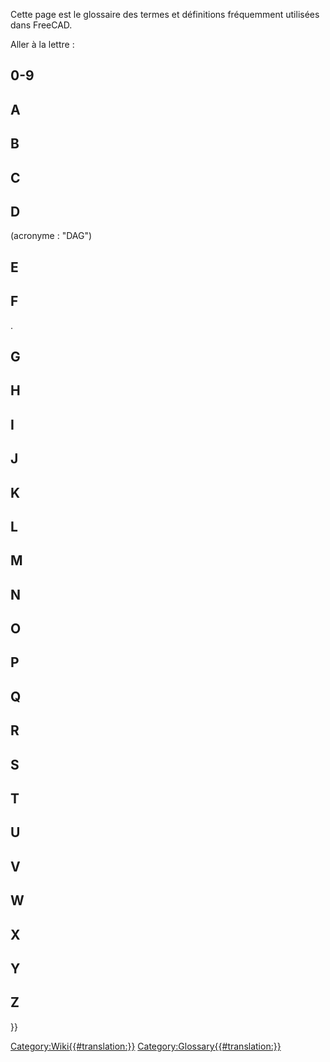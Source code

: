 <languages/>

{{Docnav/fr
|[[Contributors/fr|Contributeurs]]
|
}}

Cette page est le glossaire des termes et définitions fréquemment utilisées dans FreeCAD.

Aller à la lettre : {{CompactTOC|center=yes}}

==0-9==

{{gloss}}
{{term|3D view|content=[[3D_view/fr|3D view]]}}
{{defn|defn=La vue 3D est un composant de l'[[Interface/fr|interface]] de FreeCAD. Elle montre une représentation 3D du modèle.}}
{{glossend}}

==A==

{{gloss}}
{{term|term=Arc}}
{{defn|defn=Une portion ou segment d'un cercle.}}
{{term|App}}
{{defn|defn=La couche App de FreeCAD.}}
{{term|Arch|content=[[Arch_Workbench/fr|Arch]]}}
{{defn|defn=Abréviation de l'ancien [[#Workbench|atelier]] d'architecture. Cet atelier a été remplacé par l'[[BIM_Workbench/fr|atelier BIM]] ({{Version/fr|1.0}}).}}
{{term|Assembly|content=[[Assembly/fr|Assembly]]}}
{{defn|no=1|defn=Un ensemble de [[#Part|pièces]] qui ont des positions définies les unes par rapport aux autres.}}
{{defn|no=2|defn=Un [[#Workbench|atelier]] qui vise à faciliter la création d'assemblages. FreeCAD ne dispose pas actuellement d'un tel atelier intégré, mais il existe plusieurs [[External_workbenches/fr|ateliers externes d'assemblage]].}}
{{term|Axes}}
{{defn|defn=Pluriel de [[#Axis|Axis]]}}
{{term|Axis}}
{{defn|defn=Ligne imaginaire passant par l'origine de l'espace de travail. Il existe 3 axes normaux. Ils portent les noms classiques de X, Y et Z. X correspond à un déplacement latéral. Y est le haut et le bas. Z représente l'entrée et la sortie de la page/de l'écran.}}
{{glossend}}

==B==

<div class="mw-translate-fuzzy">
{{gloss}}
{{term|Backtrace}}
{{defn|defn=Sortie d'un programme de débogage qui affiche une série d'instruction que FreeCAD suivait avant qu'un problème ne survienne.}}
{{term|Bezier Curve|content=[https://fr.wikipedia.org/wiki/Courbe_de_B%C3%A9zier courbes de Bézier]}}
{{defn|defn=Un type de courbe paramétrique.}}
{{term|BIM|content=[[BIM_Workbench/fr|BIM]]}}
{{defn|defn=Abréviation de [https://fr.wikipedia.org/wiki/Building_information_modeling Building Information Modelling]. L'[[BIM_Workbench/fr|atelier BIM]] fournit un flux de travail BIM dans FreeCAD.}}
{{term|Blueprint}}
{{defn|defn=Ancien terme utilisé pour une feuille de dessin ([[#Drawing|Drawing]]), et désigné par son [https://fr.wikipedia.org/wiki/Blueprint procédé de reproduction Blueprint].}}
{{term|Body}}
{{defn|defn=Corps de pièce. Un type de container utilisé dans l'[[#Workbench|atelier]] [[PartDesign_Workbench|PartDesign]] et qui regroupe une séquence d'opérations ([[#Sketch|esquisses]], géométrie de construction et [[#Feature|fonctions]]) pour créer un solide unique contigu. (Introduit dans FreeCAD V0.17.)}}
{{term|Boolean Logic}}
{{defn|defn=Une méthode de manipulation de données utilisé dans les opérandes : And, Or, Not (et, ou, pas).}}
{{term|Boolean Operation}}
{{defn|defn= Méthode de manipulation d'objets en utilisant la logique Booléenne. Dans FreeCAD, les opérations Booléennes sont : [[#Fuse|Union]], [[#Cut|Différence]], Intersection, et Section.}}
{{term|Boolean OPerations check}}
{{defn|defn=Voir [[#BOPcheck|BOPcheck]].}}
{{term|BOPcheck}}
{{defn|defn=Paramètre permettant aux outils Check Geometry des ateliers Part et OpenSCAD de vérifier également la géométrie créée à partir de la [[#Boolean_Logic|logique booléenne]]. Le paramètre par défaut de BOPcheck est "false" (ou désactivé). L'utilisateur peut activer BOPcheck pour obtenir plus de précision lors de l'exécution de l'outil Check Geometry, mais cela se fait au détriment de délais de traitement plus longs. À partir de FreeCAD 0.19, le paramètre BOPcheck est plus facilement activable à partir de la partie Paramètres du widget Check Geometry.}}
{{term|brep}}
{{defn|defn=Format de fichier natif [[#Open_CASCADE|Open CASCADE]] partagé et utilisé par beaucoup d'applications. FreeCAD peut sauver des fichiers dans le format *.brep.}}
{{term|B-rep}}
{{defn|defn=Standard pour une [https://fr.wikipedia.org/wiki/B-Rep représentation par les bords], qui est l'un des deux types de représentation en 3D que supporte FreeCAD (l'autre étant [[#Mesh|mesh]]).}}
{{term|B-spline}}
{{defn|defn=Un type de courbe paramétrique. Voir [https://fr.wikipedia.org/wiki/Spline Spline] et [https://fr.wikipedia.org/wiki/B-spline B-spline]}}
{{glossend}}
</div>

==C==

<div class="mw-translate-fuzzy">
{{gloss}}
{{term|Callout}}
{{defn|defn=Chaîne ou texte connecté à une ligne pointant sur un objet dans le [[#Drawing|dessin]].}}
{{term|Chamfer}}
{{defn|defn=Coupure d'un bord avec un angle donné, en vue de le transformer en biseau (chanfrein).}}
{{term|1=Clipping Plane}}
{{defn|defn=Le plan de coupe est utilisé pour obtenir une vue en coupe de l'objet dans la vue 3D. C'est juste une aide visuelle qui ne fait aucune modification sur la forme l'objet.}}
{{term|Clone}}
{{defn|defn=C'est une copie d'un objet qui conserve un lien vers les paramètres de l'original. Lorsque l'objet original est modifié, le clone change aussi et adopte toutes les modifications apportées à l'objet original auquel il reste attaché.}}
{{term|Coin}}
{{defn|defn=Aussi appelé [https://www.coin3d.org Coin3D]. Bibliothèque logicielle utilisée par FreeCAD pour la représentation 3D.}}
{{term|COLLADA}}
{{defn|defn=Un format de fichier interchangeable pour le modèle de [[#Mesh|maillage]]. L'extension du fichier est *.dae.}}
{{term|Command|content=[[Command/fr|Command]]}}
{{defn|defn=Commande. Une action invoqué depuis la [[#GUI|GUI]] (interface graphique) en cliquant un bouton ou en tappant un raccourcis clavier ou tapé directement dans la console Python.}}
{{term|Compound}}
{{defn|defn=Groupe d'objets réunis entre eux sans utiliser d'opération [[#Boolean_Operation|booléenne]] de fusion.}}
{{term|CompSolid}}
{{defn|defn=Solide composé. Ensemble de [[#Solid|solides]] connectés par leurs [[#Face|faces]]. Les solides composés sont nécessaires dans les simulations par éléments finis ([[#FEM|FEM]]) où plusieurs matériaux sont utilisés au sein d'un seul maillage FEM.}}
{{term|Constraint}}
{{defn|defn=Si une contrainte a une valeur, elle est désignée comme référence (par exemple, une contrainte de distance a une valeur - la longueur d'une ligne imaginaire reliant les deux points). Une contrainte qui n'a pas de valeur est parfois appelé géométrique.}}
{{term|Constructive Solid Geometry|content=[https://fr.wikipedia.org/wiki/G%C3%A9om%C3%A9trie_de_construction_de_solides Constructive Solid Geometry]}}
{{term|Coordinate}}
{{defn|defn=Un nombre défini de positions d'un objet dans l'espace en faisant référence au [http://fr.wikipedia.org/wiki/Coordonn%C3%A9es_cart%C3%A9siennes système cartésien de coordonnées].}}
{{term|Coplanar}}
{{defn|defn=Qui se situe dans le même plan.}}
{{term|CSG}}
{{defn|defn=Raccourci pour [[#Constructive_Solid_Geometry|Constructive Solid Geometry]] en Français : Géométrie de construction de solides.}}
{{term|Cut}}
{{defn|defn=Appliquer une [[#Boolean_Operation|différence booléenne]] entre objets.}}
{{glossend}}
</div>

==D==

{{gloss}}
{{term|DAG}}
{{defn|defn=Voir [[#Directed_Acyclic_Graph|Directed Acyclic Graph.]] (Graphe Orienté Acyclique)}}
{{term|Degrees Of Freedom}}
{{defn|defn=Degrés de Liberté. Le nombre de manières dont une géométrie d'[[#Sketch|esquisse]] peut varier. Par exemple, si nous avons une esquisse constituée de seulement un point, et qu'à ce point aucune [[#Constraint|contrainte]] n'a été appliquée, alors ce point a deux [[#DOF|DOF]]. En effet, il est libre de se déplacer à la fois verticalement et horizontalement. De la même manière, une esquisse constituée d'un unique cercle non contraint a trois [[#DOF|DOF]] parce que ce cercle est libre de se déplacer à la fois verticalement et horizontalement et son rayon peut varier. C'est une bonne pratique de contraindre une esquisse jusqu'à ce qu'elle ne présente plus aucun [[#DOF|DOF]], dans ce cas, on dit qu'elle est [[#Fully_Constrained|entièrement contrainte]].}}
{{defn|defn=Outil graphique tiers utilisé pour montrer comment les objets d'un modèle FreeCAD sont utilisés ou sont liés les uns aux autres. Pour plus d'informations, reportez-vous à la page [[Std_DependencyGraph/fr|Graphe de dépendance]].}}
{{term|Difference}}
{{defn|no=1|defn=Le résultat, ou reste, après une soustraction.}}
{{defn|no=2|defn=Une [[#Boolean_operation|opération booléenne]] dans l'atelier Part qui soustrait une géométrie d'une autre; son résultat apparaît comme une [[#Cut|différence]].}}
{{term|Directed Acyclic Graph}} (acronyme : "DAG")
{{defn|defn=Un type de [[#Dependency_Graph|graphe des dépendances]] où les relations entre objets s'organisent de façon linéaire, du début à la fin, sans aucune dépendance circulaire. Si l'on parcourt un "DAG" on ne trouvera pas de chemin, ou relation, d'un objet A vers un ou plusieurs autres objets qui puisse revenir vers l'objet A. Dans FreeCAD, le graphe d'un modèle doit toujours être un "DAG".}}
{{term|DOF}}
{{defn|defn=[[#Degrees_Of_Freedom|Degrees Of Freedom]]}}
{{term|Draft|content=[[Draft_Workbench/fr|Draft]]}}
{{defn|no=1|defn=Un [[#Workbench|atelier]] de FreeCAD utilisé principalement pour le travail en 2 dimensions.}}
{{defn|no=2|defn=Angle de dépouille sur un moule afin de permettre le démoulage du produit final. Voir [[PartDesign_Draft/fr|PartDesign Dépouille]].}}
{{term|Drawing}}
{{defn|defn=Décrit une représentation de la géométrie par l'utilisation de vues bidimensionnelles. Également appelé plan ou [[#Blueprint|blueprint]].}}
{{glossend}}

==E==

{{gloss}}
{{term|Edge}}
{{defn|no=1|defn=Un segment joignant deux [[#Vertices|points]]. Ce segment peut être une ligne droite ou une courbe. Le [[#Geometric_modeling_kernel|noyau de modélisation géométrique]] définit un segment de la façon suivante : une forme à une dimension correspondant à une courbe et limitée à chaque extrémité par un vertex. Ainsi un cercle fermé n'a qu'un seul vertex qui constitue à la fois son début et sa fin. Voir [https://dev.opencascade.org/doc/overview/html/occt__tutorial.html#OCCT_TUTORIAL_SUB2_3 "Open CASCADE Technology, Profile: Defining the Topology"].}}
{{defn|no=2|defn=Ligne de jonction entre deux faces. Elle peut être une droite ou une courbe.}}
{{term|Element}}
{{defn|defn=Un élément d'une géométrie d'esquisse comme un point, une ligne, un arc, un cercle, etc.}}
{{term|Expression}}
{{defn|no=1|defn=Terme général utilisé en mathématiques et en programmation.}}
{{defn|no=2|defn=Dans FreeCAD, les [[Expressions/fr|expressions]] sont utilisées pour calculer des valeurs. Elles peuvent référencer et piloter les propriétés des objets. Elles sont utilisées dans les [[Spreadsheet_Workbench|feuilles de calcul]] et pour contrôler les modèles paramétriques.}}
{{term|Extrude}}
{{defn|defn=Terme général désignant l'extension d'un objet 2D en 3D dans une direction. Voir aussi [[#Pad|Pad]].}}
{{glossend}}

==F==

<div class="mw-translate-fuzzy">
{{gloss}}
{{term|1=Face}}
{{defn|defn=Un objet de construction topologique en 2 dimensions. Par exemple, un cube a 6 faces. une face peut être courbe, comme c'est le cas pour une sphère, qui, dans FreeCAD, n'a qu'une face. Le [[#Geometric_modeling_kernel|noyau de modélisation géométrique]] définit une face comme : la partie d'une surface limité par un ensemble fermé de [[#Wire|polylignes]]. Voir [https://dev.opencascade.org/doc/overview/html/occt__tutorial.html#OCCT_TUTORIAL_SUB2_3 Profile: Defining the Topology].}}
{{term|Facet}}
{{defn|defn=Facette, souvant utilisé pour décrire les faces planes d'un [[#Mesh|maillage]].}}
{{term|FC}}
{{defn|defn=Abréviation de FreeCAD.}}
{{term|FCStd}}
{{defn|defn=Extension des fichiers de FreeCAD. Extension de fichier *.fcstd, *.FCStd (*.FCStd1 *.FCStd2 ..., sont des fichiers de sauvegardes)}}
{{term|1=Feature}}
{{defn|defn=Une étape dans l'évolution d'une pièce 3D dans le flux de travaux de l'[[#Workbench|atelier]] [[PartDesign_Workbench/fr|PartDesign]]. Les exemples sont [[#Pad|Pad]], [[#Pocket|Pocket]], [[#Groove|Groove]], [[#Fillet|Fillet]], etc. Lorsque nous créons un modèle dans l'[[#Workbench|atelier]] [[PartDesign_Workbench/fr|PartDesign]], chaque fonction prend la forme de la dernière et ajoute ou supprime quelque chose. Par conséquent, une fonction "Pocket" n'est pas seulement le creux de la poche en lui même mais la totalité de la forme y compris la poche.}}
{{term|FEM|content=[[FEM_Workbench/fr|FEM]]}}
{{defn|defn=[https://fr.wikipedia.org/wiki/M%C3%A9thode_des_%C3%A9l%C3%A9ments_finis Méthode des Eléments Finis]. L'[[FEM_Workbench/fr|atelier FEM]] est utilisé pour résoudre des problèmes d'ingénierie et de physique associés aux pièces, aux assemblages et aux structures.}}
{{term|Fillet}}
{{defn|defn=Congé. C'est un arrondi de l'arête ou une coupe ajoutée sur l'arête pour que l'apparence finale de l'arête soit adoucie. Voir [[Part_Fillet/fr|Part Congé]] and [[PartDesign_Fillet/fr|PartDesign Congé]].}}
{{term|Fork}}
{{defn|defn=Voir Forked Model.}}
{{term|Forked Model}}
{{defn|defn=Une méthode de modélisation, habituellement accidentelle et incorrecte qui crée deux ou plusieurs versions d'un modèle à partir d'un élément précédent. (Ne doit pas être confondue avec des opérations volontaires réseau, clone, modèle polaire, etc.)}}
{{term|Frenet}}
{{defn|defn=Lors du balayage d'un profil sur une trajectoire en 3D, le paramètre Frenet commande l'orientation du profile qui se déplace le long du trajet. Si Frenet est vrai, les profils sont orientés en utilisant le cadre de Frenet (tangent, double perpendiculaire, perpendiculaire) du trajet. Si Frenet est faux la rotation du profil n'est pas limitée. [http://fr.wikipedia.org/wiki/Rep%C3%A8re_de_Frenet Repère de Frenet]}}
{{term|Freetype|content=[http://www.freetype.org FreeType]}}
{{defn|defn=Une librairie libre utilisée pour extraire les informations de la définition de la police de caractères.}}
{{term|Frustum}}
{{defn|defn=La partie d'un solide, [http://fr.wikipedia.org/wiki/Tronc_(géométrie) Tronc], qui se trouve entre deux plans parallèles le coupant. Utilisé en infographie pour décrire la région tridimensionnelle visible à l'écran, le [http://en.wikipedia.org/wiki/Viewing_frustum "viewing frustum"]}}.
{{term|Fully Constrained}}
{{defn|defn=Entièrement contraint. Dans [[#Sketcher|Sketcher]], quand une [[#Sketch|esquisse]] n'a plus aucun [[#Degrees_Of_Freedom|degré de liberté]], elle est qualifiée comme "entièrement contrainte" par les [[#Constraint|contraintes]] qui lui sont appliquées.}}
{{term|Fuse}}
{{defn|defn=Terme couramment utilisé dans FreeCAD pour se référer à une [[#Boolean_Operation|union booléenne]] d'objets.}}
{{glossend}}
</div>

==G==

<div class="mw-translate-fuzzy">
{{gloss}}
{{term|GDB ou gdb}}
{{defn|defn=[https://www.gnu.org/software/gdb/ '''G'''NU Project '''D'''e'''B'''ugger], un programme de débogage utilisé sous Unix et les systèmes similaires dans le but d'obtenir une trace d'appel ([[#Backtrace|backtrace]]) représentant l'état du processeur au moment d'un plantage. "gdb" (sans les guillemets) est aussi la première partie de la commande utilisée pour lancer le programme GDB lui même. Il y a un exemple d'utilisation de GDB avec FreeCAD dans [http://forum.freecadweb.org/viewtopic.php?t=7052#p56918 ce post sur le forum]}}
{{term|Geometric modeling kernel}}
{{defn|defn=Aussi appelé CAD kernel. Un ensemble de bibliothèques logicielles complexes responsables de la création de formes en 3D. Toutes les opérations sur les objets (extrusion, opérations booléennes, chanfrein, arrondi) s'appuient sur le kernel (noyau) de modélisation géométrique.}}
{{term|Git}}
{{defn|defn=[http://fr.wikipedia.org/wiki/Gestion_de_version_d%C3%A9centralis%C3%A9e#Gestion_de_versions_d.C3.A9centralis.C3.A9e Système de gestion de versions] utilisé par FreeCAD pour héberger et gérer le code source.}}
{{term|[[Std_Group/fr|Group]]}}
{{defn|defn=Utilisé pour organiser les éléments dans la [[Tree_view/fr|Vue en arborescence]]}}
{{term|GUI}}
{{defn|defn='''G'''raphical '''U'''ser '''I'''nterface. Permet aux utilisateurs d'interagir avec FreeCAD par l'intermédiaire d'icônes et de la souris.}}
{{glossend}}
</div>

==H==

<div class="mw-translate-fuzzy">
{{gloss}}
{{term|Half_Space|content=[https://fr.wikipedia.org/wiki/Demi-espace Half Space]}}
{{defn|defn=Quand un plan divise complètement un espace euclidien à trois dimensions, on obtient deux demi-espaces.}}
{{glossend}}
</div>

==I==

<div class="mw-translate-fuzzy">
{{gloss}}
{{term|IGES}}
{{defn|defn=Est un format de fichier utilisé pour l'échange de données. Les extensions de fichiers sont *.iges, *.igs. Voir aussi [[#STEP|STEP]].}}
{{term|Intersection|content=[https://fr.wikipedia.org/wiki/Intersection_(math%C3%A9matiques) Intersection]}}
{{defn|defn=La partie de deux ou plusieurs entités géométriques qui leur est commune. Par exemple, l'intersection de deux lignes est un point.}}
{{glossend}}
</div>

==J==

{{gloss}}
{{term|JT}}
{{defn|defn=Un format de données 3D propriétaire développé par Siemens PLM Software. FreeCAD n'a pour le moment pas de support pour les JT en ce moment.}}
{{glossend}}

==K==

{{gloss}}
{{term|Kernel}}
{{defn|defn=Voir [[#Geometric_modeling_kernel|Noyau de modélisation géométrique]].}}
{{term|KML}}
{{defn|defn=Keyhole Markup Language - est un fichier de données de définition géospatiale en 3D basé sur le format XML utilisé par Google Earth. FreeCAD n'a pas pour le moment de support pour le format KML.}}
{{glossend}}

==L==

<div class="mw-translate-fuzzy">
{{gloss}}
{{term|Label}}
{{defn|no=1|defn=Une propriété d'objet définie par l'utilisateur. Utilisé pour rendre la [[Tree_view/fr|vue en arborescence]] des modèles plus lisible.}}
{{defn|no=2|defn=Un texte descriptif ajouté à un dessin. (voir [[Draft_Label/fr|Draft Etiquette]]).}}
{{defn|defn=Ne pas confondre avec [[#Name|Name]].}}
{{term|Line}}
{{defn|defn =Le plus souvent, utilisé comme synonyme de [[#Line_Segment|line segment]]. Dans Sketcher, parfois utilisé avec la signification exacte d’un chemin rectiligne infini.}}
{{term|Line Segment}}
{{defn|defn=Une trajectoire rectiligne entre deux [[#Point|points]].}}
{{term|Lock}}
{{defn|defn=[[Sketcher_ConstrainLock/fr|Contrainte fixe]]}}
{{term|Loft|content=[http://en.wikipedia.org/wiki/Loft_%283D%29 Loft]}}
{{defn|defn=Une forme topologique créée en reliant des profils consécutifs avec une surface. Identique au processus utilisé pour faire des avions ou des bateaux recouverts de tissu. FreeCAD utilise également cette fonction pour créer de telles formes.}}
{{glossend}}
</div>

==M==

<div class="mw-translate-fuzzy">
{{gloss}}
{{term|Macro}}
{{defn|defn=Une séquence d'instructions FreeCAD enregistrée, souvent écrits par les utilisateurs.}}
{{term|Manifold}}
{{defn|defn=Dit d'une [[#Shape|forme]] qui constitue un volume parfaitement fermé. Familièrement, on pourrait décrire cette forme comme étant "étanche". Pour générer un solide, une coque ([[#Shell|shell]]) doit être "manifold".}}
{{term|Mantis}}
{{defn|defn=[[#Tracker|Bug tracking system]] utilisé pour le projet FreeCAD.}}
{{term|Mesh}}
{{defn|defn=Type d'objet qui peut être importé ou exporté par FreeCAD. Voir [https://fr.wikipedia.org/wiki/Mesh_(objet) Maillage]}}
{{term|Model}}
{{defn|defn=Aussi appelé modèle 3D. Représentation informatique d'une [[#Part|pièce]] à trois dimensions ou d'un [[#Assembly|assemblage]].}}
{{term|MultiTransform|content=[[PartDesign_MultiTransform/fr|MultiTransform]]}}
{{defn|defn=Transformation multiple. Une [[#Feature|fonction]] de l'[[#Workbench|atelier]] [[PartDesign_Workbench/fr|PartDesign]] qui applique une série de transformations chaînées (motifs linéaires et circulaires, en miroir) aux entités sélectionnées.}}
{{glossend}}
</div>

==N==

{{gloss}}
{{term|Name}}
{{defn|defn=Identifiant unique d'un objet dans un document FreeCAD. Une fois l'objet créé par le programme, un nom lui est attribué. Ce nom ne peut pas être changé, contrairement à[[#Label|Label]].}}
{{term|Non-manifold}}	
{{defn|defn=La topologie non-manifold, également appelée épaisseur nulle, correspond à deux corps solides distincts connectés par un sommet ou une arête théorique. Il s'agit d'un type de forme non pris en charge (pas toujours détecté par FreeCAD) qui doit être évité car il peut entraîner des problèmes lors de nouvelles étapes et de l'exportation.}}
{{term|Null Shape}}
{{defn|defn=Une propriété d'une [[#Shape|forme]] qui n'a pas été initialisée par un programme ou une macro. Habituellement, c'est une condition déclenchant une erreur.}}
{{glossend}}

==O==

<div class="mw-translate-fuzzy">
{{gloss}}
{{term|OCC}}
{{defn|defn=Acronyme pour [[#Open_CASCADE|Open CASCADE]]. Avant d'être passé en "open source", le nom était CAS.CADE (abréviation de "Computer Aided Software for Computer Aided Design and Engineering").}}
{{term|OCE}}
{{defn|defn='''O'''pen CASCADE '''C'''ommunity '''E'''dition. Cette édition fournit des correctifs, améliorations et expérimentations apportées par les utilisateurs sur la bibliothèque officielle d'[[#Open_CASCADE|Open CASCADE]]. FreeCAD fonctionne avec soit OCC, soit OCE.}}
{{term|OCCT}}
{{defn|defn=Open CASCADE Technology. See [[#OCC|OCC]].}}
{{term|Open CASCADE|content=[http://www.opencascade.org Open CASCADE]}}
{{defn|defn=Le [[#Geometric_modeling_kernel|geometric modeling kernel]] est une librairie logicielle sous-jacente de FreeCAD. Aussi appelé [[#OCC|OCC]] or [[#OCCT|OCCT]] (pour Open CASCADE Technology). Voir aussi [[#OCE|OCE]].}}
{{term|OpenSCAD}}
{{defn|defn=Nom d'un logiciel de CAO avec lequel on construit les objets uniquement avec des scripts. C'est aussi un atelier de FreeCAD qui fournit une interface pour l'import/export de modèles *.scad et *.csg. Cet atelier fournit aussi quelques outils associés.}}
{{defn|no=1|defn=Nom d'un programme de CAO basé uniquement sur un script.}}
{{defn|no=2|defn=Un atelier dans FreeCAD. L'[[#Workbench|atelier]] [[OpenSCAD_Workbench/fr|OpenSCAD]]  fournit une interface pour l'importation/exportation des modèles * .scad et * .csg ainsi que des outils utiles.}}
{{term|Origin}}
{{defn|defn=Le centre du système de coordonnées. Tout se passe à partir de ce centre dans les directions positives ou négatives. Comme notre vision de l'univers avec comme "origine" la Terre.}}
{{term|Orthographic}}
{{defn|defn=[https://fr.wikipedia.org/wiki/Projection_orthogonale Projection orthogonale]. Une méthode de représentation d'un objet, à l'écran ou sur plans papier. Voir aussi [http://en.wikipedia.org/wiki/Multiview_orthographic_projection Multiview orthographic projection].}}
{{glossend}}
</div>

==P==

<div class="mw-translate-fuzzy">
{{gloss}}
{{term|Pad}}
{{defn|defn=Extension d'une [[#Sketch|esquisse]] dans une direction perpendiculaire au plan de l'Esquisse. Voir aussi [[#Extrude|Extrude]].}}
{{term|Part}}
{{defn|no=1|defn=[[#Workbench|Atelier]] de FreeCAD principalement utilisé pour un flux de travail de type [https://fr.wikipedia.org/wiki/Géométrie_de_construction_de_solides Construction  Géométrique de Solide]. Voir [[Part_Workbench/fr|Atelier Part]].}}
{{defn|no=2|defn=Un module Python de FreeCAD, s'interfaçant directement avec [[#OCC|OCC]]. Voir [[Part_scripting/fr|Part Script]].}}
{{defn|no=3|defn=Un conteneur qui regroupe n'importe quel type d'objet FreeCAD et possède un [[#Placement|placement]]. Voir [[Std_Part/fr|Std Part]].}}
{{defn|no=4|defn=Un solide unicorps. Le composant de niveau le plus bas dans un assemblage.}}
{{term|PartDesignNext}}
{{defn|defn=Surnom utilisé sur les forums pour faire une différence entre l'[[#Workbench|atelier]] [[PartDesign_Workbench/fr|PartDesign]] de la version FreeCAD 0.17 de celui des versions v0.16 et antérieures, ceci en raison de la grande quantité de changements introduits dans l'atelier PartDesign de la version 0.17.}}
{{term|PD}}
{{defn|defn=Abréviation de [[PartDesign_Workbench/fr|PartDesign]], un [[#Workbench|atelier]] de FreeCAD.}}
{{term|PDN}}
{{defn|defn=Abréviation de [[#PartDesignNext|PartDesignNext]].}}
{{term|Perspective}}
{{defn|defn=[http://fr.wikipedia.org/wiki/Perspective_axonométrique Perspective axonométrique]}}
{{term|Pivy|content=[http://pypi.python.org/pypi/Pivy Pivy]}}
{{defn|defn=Une bibliothèque logicielle qui permet d'utiliser Python Coin.}}
{{term|Placement}}
{{defn|defn=Ensemble des propriétés d'un objet définissant ses coordonnées et son orientation dans l'espace. Voir [[Placement/fr|Placement]].}}
{{term|Planar}}
{{defn|defn=Dit d'une géométrie dont tous les éléments constitutifs font partie du même plan.}}
{{term|Plane}}
{{defn|no=1|defn=Une surface plate, à deux dimensions et qui s'étend à l'infini.}}
{{defn|no=2|defn=Une [[#Primitive|primitive]] à deux dimensions créé dans l'[[#Workbench|atelier]] [[Part_Workbench/fr|Part]].}}
{{term|Plot}}
{{defn|no=1|defn=Synonyme désuet de dessin technique réalisé par un traceur à stylo. Voir [https://fr.wikipedia.org/wiki/Traceur_(informatique) Plotter]}}
{{defn|no=2|defn=Abréviation de plot plan. Voir [https://fr.wikipedia.org/wiki/Document_d%27urbanisme Plan de site]}}
{{defn|no=3|defn=Représentation graphique de données. Voir [https://fr.wikipedia.org/wiki/Repr%C3%A9sentation_graphique Plot (graphiques)]}}
{{term|1=Pocket}}
{{defn|defn=Une [[#Feature|fonction]], appelée poche en mécanique, qui enlève de la matière d'un solide en se servant des contours d'une ([[#Sketch|esquisse]]).}}
{{term|1=Point}}
{{defn|defn=Un élément utilisé pour faire référence à un endroit unique dans l'espace de travail 3D. Un "point" n'a pas de dimension. Il a une dimension à l'écran, généralement représenté par un "point" que nous pouvons voir à son emplacement. Voir aussi [[#Vertex|Vertex]].}}
{{term|Polygon mesh}}
{{defn|defn=Voir [http://fr.wikipedia.org/wiki/Mesh_%28objet%29 Mesh (objet)]}}
{{term|Polyline}}
{{defn|defn=Une série de segments de droite ou d'arc connectés entre eux.}}
{{term|POV-Ray}}
{{defn|defn=[http://fr.wikipedia.org/wiki/POV-Ray POV-Ray] Moteur de rendu par lancer de rayons.}}
{{term|PPA}}
{{defn|defn=Acronyme de '''P'''ersonal '''P'''ackage '''A'''rchive. c'est un type d'entrepôt de logiciels, spécifique à la distribution Linux Ubuntu . Le projet FreeCAD propose sa dernière version stable ainsi que des versions de développement au travers de deux entrepots PPA. Lorsqu'on utilise un PPA, les mises à jour du logiciel sont gérées par le système de mise à jour du système d'exploitation.}}
{{term|Primitive}}
{{defn|defn=Forme de base utilisée dans la construction d'un objet. Certaines primitives 2D sont : point, ligne, polygone, cercle, ellipse, spirale, hélice. Les primitives 3D sont : cube, cylindre, cône, tore, sphère, ellipsoïde, prisme.}}
{{term|PySide|content=[https://wiki.qt.io/PySide PySide]}}
{{defn|defn=Librairie libre et gratuite qui permet d'utiliser Python avec QT.}}
{{term|Python|content=[http://www.python.org Python]}}
{{defn|defn=Python est un des langages de programmation utilisés pour le développement de FreeCAD ainsi que par les utilisateurs programmeurs de [[#Macro|macros]] ou de petits scripts.}}
{{glossend}}
</div>

==Q==

{{gloss}}
{{term|Qt|content=[https://www.qt.io/developers/ Qt]}}
{{defn|defn=QT est une application gratuite multi-plateforme pour la création d'interfaces utilisateur.}}
{{glossend}}

==R==

<div class="mw-translate-fuzzy">
{{gloss}}
{{term|Raytracing}}
{{defn|defn=[http://fr.wikipedia.org/wiki/Lancer_de_rayon Lancer de rayon]}}
{{term|Revolve}}
{{defn|defn=Outil disponible dans l'[[#Workbench|atelier]] [[Part_Workbench/fr|Part]]. Voir [[Part_Revolve/fr|Part Révolution]].}}
{{term|Robot}}
{{defn|defn=[http://fr.wikipedia.org/wiki/Robotique_industrielle Robotique industrielle]}}
{{term|Rotate}}
{{defn|defn=Action consistant à faire pivoter un objet autour d'un axe pour changer son orientation dans l'espace.}}
{{glossend}}
</div>

==S==

<div class="mw-translate-fuzzy">
{{gloss}}
{{term|Section}}
{{defn|defn=[https://fr.wikipedia.org/wiki/Dessin_technique#Repr%C3%A9sentations_codifi%C3%A9es Vues en coupe]}}
{{term|Self Intersection}}
{{defn|defn=Une auto-intersection arrive quand par exemple une polyligne ou une courbe se croise elle même (ex.'8','&'). Cela perturbe les algorithmes du noyau géométrique et produit généralement une condition d'erreur.}}
{{term|Shape}}
{{defn|defn=Forme. Terme générique utilisé dans FreeCAD pour décrire la plupart des éléments à l'exception des [[#Mesh|maillages]].}}
{{term|Shell}}
{{defn|defn=Coque. Forme faite de une ou plusieurs [[#Face|faces]] contiguës. Une coque fermée [[#Manifold|manifold]] peut être convertie en un [[#Solid|solide]].}}
{{term|Sketch}}
{{defn|defn=Esquisse. Une représentation 2D d'un objet contraint et fixé sur un plan ou une [[#Face|face]]. Dans FreeCAD une esquisse est toujours un objet en 2 dimensions, quelque part dans l'espace 3D.}}
{{term|Sketcher|content=[[Sketcher_Workbench/fr|Sketcher]]}}
{{defn|L'[[#Workbench|atelier]] utilisé pour créer des formes géométriques 2D utilisant des [[#Element|éléments]] et des [[#Constraint|contraintes]].}}
{{term|Sketcher Solver}}
{{defn|defn=Solveur de Sketcher, mécanisme interne de FreeCAD qui calcule les interdépendances et les effets de l'ajout, la suppression et la modification de la géométrie et des contraintes associées dans chaque esquisse. Le solveur calcule également l'agencement de toute la géométrie dans chaque esquisse de sorte qu'elle peut être affichée correctement.}}
{{term|Smooth Line}}	
{{defn|defn=Dans un dessin, une ligne indiquant un changement entre des surfaces tangentes, comme dans la transition d'une surface plane avec un congé. Voir aussi "bord tangent". Voir [http://www.freecadweb.org/wiki/index.php?title=Drawing_View/fr#Modifier_une_vue_existante Drawing View - Modifier une vue existante]}}
{{term|Solid}}
{{defn|defn=Solide. Partie de l'espace 3D délimitée par des ([[#Shell|coques]]). Un solide a un volume et possède d'autre propriétés propres aux objets dont la masse.}}
{{term|Solver}}
{{defn|defn=Voir [[#Sketcher_Solver/fr|Sketcher Solver]].}}
{{term|Stable}}
{{defn|defn=Un surnom pour la dernière version générale du logiciel FreeCAD. C'est typiquement la version disponible à partir de sources autres que le projet FreeCAD. Comparer avec [[#Unstable|Instable]].}}
{{term|STL}}
{{defn|Format de description de la surface d'objet 3D en [[#Mesh|maillage]] de triangles ''Standard Tessellation Language''. L'extension du fichier est *.stl}}
{{term|STEP}}
{{defn|defn=Norme ISO (ISO 10303) pour l'échange de données 3D et d'informations sur la fabrication de produits. Il remplace [[#IGES|IGES]]. Les extensions des fichiers sont *.step, *.stp.}}
{{term|SVG}}
{{defn|[https://fr.wikipedia.org/wiki/Scalable_Vector_Graphics '''S'''calable '''V'''ector '''G'''raphics]. Est un format de fichier de graphisme vectoriel.}}
{{term|Sweep}}
{{defn|defn=Une forme 3D générée à partir d'au moins une section et d'une trajectoire. Le terme est généralement utilisé pour décrire à la fois l'outil et la forme générée. Voir [http://en.wikipedia.org/wiki/Solid_modeling#Sweeping Solid Modeling - Sweeping].}}
{{glossend}}
</div>

==T==

{{gloss}}
{{term|Task panel}}
{{defn|defn=Un [https://fr.wikipedia.org/wiki/Composant_d%27interface_graphique panneau de commande] dans FreeCAD qui affiche un contenu spécifique à la tâche en cours. Il peut afficher les outils disponibles dans l'[[#Workbench|atelier]] actif ou demander des valeurs et des options pendant qu'une [[#Command|commande]] est active.}}
{{term|Tasks tab}}
{{defn|defn=Voir [[#Task_panel|Task panel]].}}
{{term|Tessellation}}
{{defn|defn=La tessellation (ou pavage) d'une surface est la partition de cette surface utilisant une ou plusieurs formes géométriques appelées tuiles, ces tuiles ne doivent pas se chevaucher est doivent être jointives. Dans FreeCAD, la représentation des formes géométriques dans la vue 3D utilise la tesselation. Cette tessellation est relative aux dimensions de la forme et peut être modifiée dans les préferences afin d'obtenir une vue plus douce des surfaces arrondies. Cela peut générer des temps de calculs plus long pour l'affichage. Voir [[Preferences_Editor/fr|Réglage des préférences]].}}
{{term|Thickness}}
{{defn|no=1|defn=L'épaisseur d'une forme.}}
{{defn|no=2|defn=Outil de l'[[#Workbench|atelier]] [[Part_Workbench/fr|Part]] utilisé pour évider un solide et laisser une épaisseur uniformément définie.}}
{{term|Toggle}}
{{defn|defn=Un paramètre qui prend une valeur parmi deux, par exemple "vrai" ou "faux" ou encore "activé" ou "désactivé".}}
{{term|Topological Naming}}
{{defn|defn=Nommage Topologique. Le procédé selon lequel une arrête ou une face reçoit un nom définitif lors de sa création. Dans son fonctionnement interne, FreeCAD identifie les arêtes et les faces d'un solide en les numérotant; par exemple : Edge1, Edge2, Face1, Face2, etc. Le problème est que la méthode d'attibution de ces identifiants est peu robuste et il s'en suit qu'ils peuvent changer si une manipulation sur l'objet modifie le nombre d'arêtes ou de faces. Par exemple, si le modèle est lié à une Face2, il pourra plus tard se retrouver par erreur lié à une autre face qui serait devenue la nouvelle Face2. Ceci provoque des résultats qui ne sont pas souhaités. Dans FreeCAD version 0.20 le nommage topologique n'est pas encore implémenté, donc si un objet est modifié de telle sorte que son nombre d'arrête ou de face change, le nom de ces arêtes et ces faces peut changer aussi de façon inattendue.}}
{{term|Torus}}
{{defn|defn=Tore : une forme primitive.}}
{{term|Tracker}}
{{defn|defn=Abréviation de bug tracker, application logicielle en ligne utilisée pour assurer le suivi des bogues signalés ou des demandes de fonctionnalités. Voir aussi [[#Mantis|Mantis]].}}
{{term|Tree view|content=[[Tree_view/fr|Tree view]]}}
{{defn|defn=La vue en arborescence est un composant de l'[[Interface/fr|interface]] de FreeCAD. Elle peut être affichée comme un élément séparé de la [[#GUI|GUI]] ou comme une partie de la [[Combo_view/fr|vue combinée]]. Elle contient une représentation de la structure du document.}}
{{glossend}}

==U==

{{gloss}}
{{term|Union}}
{{defn|defn=Un outil de l'[[#Workbench|atelier]] [[Part Workbench/fr|Part]] qui réalise une [[#Boolean_Operation|opération booléenne]] sur les formes sélectionnées.}}
{{term|1=Unstable}}
{{defn|defn=Un surnom pour signaler qu'une version du logiciel FreeCAD est très récente et toujours à l'état de mise au point. Cette version contiendra de nombreux changements récemment mis en place par les développeurs. Il en général susceptible de produire des résultats erronés, et les essais ne sont pas terminés}}
{{term|Upgrade|content=[[Draft_Upgrade/fr|Upgrade]]}}
{{defn|defn=Un outil de l'[[#Workbench|atelier]] [[Draft_Workbench/fr|Draft]].}}
{{glossend}}

==V==

{{gloss}}
{{term|Vector}}
{{defn|defn=Une grandeur dotée d'une direction. Souvant représenté graphiquement comme une flêche à 2 ou 3 dimensions. Par exemple, "cinquante pas vers le Nord", "9.8 m/s^2 vers le bas", et "(3,5,6) unités respectivement dans les directions x, y, z" sont tous des vecteurs. Dans FreeCAD, ils sont le plus souvent écrits comme des paires (x, y) ou des triplets (x, y, z). Ce sont des objets ordonnés.}}
{{term|Vertex}}
{{defn|defn=Un [[#Point|point]] tout seul dans l'espace, ou le sommet d'une [[#Shape|forme]] où se rencontrent ses [[#Edge|arêtes]]. La technologie Open Cascade le définit comme, une forme ([[#Shape|shape]]) à zéro dimensions qui, en géométrie, correspond à un point. Voir [https://dev.opencascade.org/doc/overview/html/occt__tutorial.html#OCCT_TUTORIAL_SUB2_3 OCCT Profile: Defining the topology]}}
{{term|Vertices}}
{{defn|defn=Pluriel de [[#Vertex|Vertex]]}}
{{term|Viewprovider}}
{{defn|defn=Interface générale pour tous les éléments visuels de FreeCAD. ViewProvider génère et gère de manière globale la visualisation et la présentation des objets [[#App|App layer]] de FreeCAD pour l'utilisateur. Cette classe et ses descendants doivent être implémentés pour tout type d'objet afin de pouvoir les afficher dans la [[#3DView|vue 3D]] et la [[#TreeView|vue en arborescence]].}}
{{glossend}}

==W==

{{gloss}}
{{term|WB}}
{{defn|defn=Raccourci pour [[#Workbenches|workbench]] (atelier).}}
{{term|term=Wire}}
{{defn|no=1|defn=Polyligne : succession d'[[#Edge|arêtes]] connectées par des [[#Vertex|vertex]] ou Points. Le terme est utilisé en ce sens principalement par [https://dev.opencascade.org/doc/overview/html/occt__tutorial.html#OCCT_TUTORIAL_SUB2_3 Open Cascade Technology]. On l'utilise donc aussi dans FreeCAD.}}
{{defn|no=2|defn=Une commande de l'[[#Workbench|atelier]] [[Draft_Workbench/fr|Draft]] qui crée une polyligne paramétrique.}}
{{term|term=Workbench}}
{{defn|defn=Aussi appellé module, chaque [[Workbenches/fr|atelier]] regroupe un ensemble d'outils dédiés à une tâche spécifique.}}
{{glossend}}

==X==

{{gloss}}
{{term|X}}
{{defn|defn=Fait communément référence à l'[[#Axis|axe]] X en 2D ou 3D.}}
{{glossend}}

==Y==

{{gloss}}
{{term|Y}}
{{defn|defn=Fait communément référence à l'[[#Axis|axe]] Y en 2D ou 3D.}}
{{glossend}}

==Z==

{{gloss}}
{{term|Z}}
{{defn|defn=Fait communément référence à l'[[#Axis|axe]] Z en 2D ou 3D.}}
{{glossend}}


{{Docnav/fr
|[[Contributors/fr|Contributeurs]]
|
}}

{{Userdocnavi{{#translation:}}}}
[[Category:Wiki{{#translation:}}]]
[[Category:Glossary{{#translation:}}]]